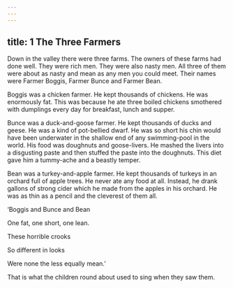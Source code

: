 ```yaml
---
---
---
```

title: 1 The Three Farmers
---




Down in the valley there were three farms. The owners of these farms had done well. They were rich men. They were also nasty men. All three of them were about as nasty and mean as any men you could meet. Their names were Farmer Boggis, Farmer Bunce and Farmer Bean.





Boggis was a chicken farmer. He kept thousands of chickens. He was enormously fat. This was because he ate three boiled chickens smothered with dumplings every day for breakfast, lunch and supper.

Bunce was a duck-and-goose farmer. He kept thousands of ducks and geese. He was a kind of pot-bellied dwarf. He was so short his chin would have been underwater in the shallow end of any swimming-pool in the world. His food was doughnuts and goose-livers. He mashed the livers into a disgusting paste and then stuffed the paste into the doughnuts. This diet gave him a tummy-ache and a beastly temper.





Bean was a turkey-and-apple farmer. He kept thousands of turkeys in an orchard full of apple trees. He never ate any food at all. Instead, he drank gallons of strong cider which he made from the apples in his orchard. He was as thin as a pencil and the cleverest of them all.




‘Boggis and Bunce and Bean

One fat, one short, one lean.

These horrible crooks

So different in looks

Were none the less equally mean.’

That is what the children round about used to sing when they saw them.